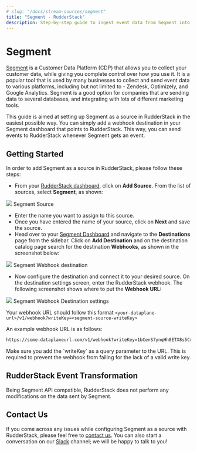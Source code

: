 ```yaml
---
# slug: "/docs/stream-sources/segment"
title: "Segment - RudderStack"
description: Step-by-step guide to ingest event data from Segment into RudderStack
---
```


# Segment

[Segment](https://segment.com) is a Customer Data Platform \(CDP\) that allows you to collect your customer data, while giving you complete control over how you use it. It is a popular tool that is used by many businesses to collect and send event data to various platforms, including but not limited to - Zendesk, Optimizely, and Google Analytics. Segment is a good option for companies that are sending data to several databases, and integrating with lots of different marketing tools.

This guide is aimed at setting up Segment as a source in RudderStack in the easiest possible way. You can simply add a webhook destination in your Segment dashboard that points to RudderStack. This way, you can send events to RudderStack whenever Segment gets an event.

## Getting Started

In order to add Segment as a source in RudderStack, please follow these steps:

- From your [RudderStack dashboard](https://app.rudderstack.com), click on **Add Source**. From the list of sources, select **Segment**, as shown:

<img src="../../images/assets/segment1.png" />
<span class="imageTitle">Segment Source</span>

- Enter the name you want to assign to this source.
- Once you have entered the name of your source, click on **Next** and save the source.
- Head over to your [Segment Dashboard](https://app.segment.com/workspaces) and navigate to the **Destinations** page from the sidebar. Click on **Add Destination** and on the destination catalog page search for the destination **Webhooks**, as shown in the screenshot below:

<img src="../../images/assets/segment2.png" />
<span class="imageTitle">Segment Webhook destination</span>

- Now configure the destination and connect it to your desired source. On the destination settings screen, enter the RudderStack webhook. The following screenshot shows where to put the **Webhook URL:**

<img src="../../images/assets/segment3.png" />
<span class="imageTitle">Segment Webhook Destination settings</span>

Your webhook URL should follow this format `<your-dataplane-url>/v1/webhook?writeKey=<segment-source-writeKey>`

An example webhook URL is as follows:

```bash
https://some.dataplaneurl.com/v1/webhook?writeKey=1bCenS7ynqHh8ETX8s5Crjh22J
```

<div class="warningBlock">
Make sure you add the `writeKey` as a query parameter to the URL. This is required to prevent the webhook from failing for the lack of a valid write key.

</div>

## RudderStack Event Transformation

Being Segment API compatible, RudderStack does not perform any modifications on the data sent by Segment.

## Contact Us

If you come across any issues while configuring Segment as a source with RudderStack, please feel free to [contact us](mailto:%20docs@rudderstack.com). You can also start a conversation on our [Slack](https://resources.rudderstack.com/join-rudderstack-slack) channel; we will be happy to talk to you!
